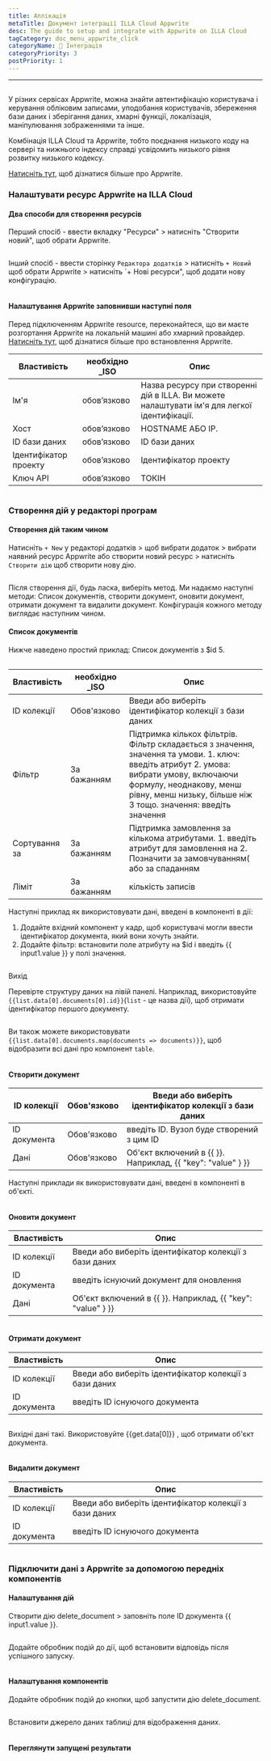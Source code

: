 ```yaml
---
title: Аплікація
metaTitle: Документ інтеграції ILLA Cloud Appwrite
desc: The guide to setup and integrate with Appwrite on ILLA Cloud
tagCategory: doc_menu_appwrite_click
categoryName: 🔨 Інтеграція
categoryPriority: 3
postPriority: 1
---
```


* * *

## <h2 hidden>Appwrite Database</h2>

У різних сервісах Appwrite, можна знайти автентифікацію користувача і керування обліковим записами, уподобання користувачів, збереження бази даних і зберігання даних, хмарні функції, локалізація, маніпулювання зображеннями та інше. 

Комбінація ILLA Cloud та Appwrite, тобто поєднання низького коду на сервері та нижнього індексу справді усвідомить низького рівня розвитку низького кодексу.

[Натисніть тут](https://appwrite.io/), щоб дізнатися більше про Appwrite.

### Налаштувати ресурс Appwrite на ILLA Cloud

#### Два способи для створення ресурсів

Перший спосіб - ввести вкладку "Ресурси" > натисніть "Створити новий", щоб обрати Appwrite. 

<img src='https://cdn.illacloud.com/official-website/img/docs/assemble/appwrite1.png' alt="" />

Інший спосіб - ввести сторінку `Редактора додатків` > натисніть `+ Новий` щоб обрати Appwrite > натисніть \`+ Нові ресурси", щоб додати нову конфігурацію. 

<img src='https://cdn.illacloud.com/official-website/img/docs/assemble/appwrite2.png' alt="" />

#### Налаштування Appwrite заповнивши наступні поля

Перед підключенням Appwrite resource, переконайтеся, що ви маєте розгортання Appwrite на локальній машині або хмарний провайдер. [Натисніть тут](https://appwrite.io/docs/installation), щоб дізнатися більше про встановлення Appwrite. 

| Властивість           | необхідно \_ISO | Опис                                                                                          |
| --------------------- | --------------- | --------------------------------------------------------------------------------------------- |
| Ім'я                  | обов’язково     | Назва ресурсу при створенні дій в ILLA. Ви можете налаштувати ім'я для легкої ідентифікації.  |
| Хост                  | обов’язково     | HOSTNAME АБО IP.                                                                              |
| ID бази даних         | обов’язково     | ID бази даних                                                                                 |
| Ідентифікатор проекту | обов’язково     | Ідентифікатор проекту                                                                         |
| Ключ API              | обов’язково     | ТОКІН                                                                                         |

<img src='https://cdn.illacloud.com/official-website/img/docs/assemble/appwrite3.png' alt="" />

### Створення дій у редакторі програм

#### Створення дій таким чином

Натисніть `+ New` у редакторі додатків > щоб вибрати додаток > вибрати наявний ресурс Appwrite або створити новий ресурс > натисніть `Створити дію` щоб створити нову дію. 

<img src='https://cdn.illacloud.com/official-website/img/docs/assemble/appwrite4.png' alt="" />

Після створення дії, будь ласка, виберіть метод. Ми надаємо наступні методи: Список документів, створити документ, оновити документ, отримати документ та видалити документ. Конфігурація кожного методу виглядає наступним чином. 

#### Список документів

Нижче наведено простий приклад: Список документів з $id 5. 

<img src='https://cdn.illacloud.com/official-website/img/docs/assemble/appwrite5.png' alt="" />

| Властивість   | необхідно \_ISO | Опис                                                                                                                                                                                                                                  |
| ------------- | --------------- | ------------------------------------------------------------------------------------------------------------------------------------------------------------------------------------------------------------------------------------- |
| ID колекції   | Обов'язково     | Введи або виберіть ідентифікатор колекції з бази даних                                                                                                                                                                                |
| Фільтр        | За бажанням     | Підтримка кількох фільтрів. Фільтр складається з значення, значення та умови. 1. ключ: введіть атрибут 2. умова: вибрати умову, включаючи формулу, неоднакову, менш рівну, менш низьку, більше ніж 3 тощо. значення: введіть значення |
| Сортування за | За бажанням     | Підтримка замовлення за кількома атрибутами. 1. введіть атрибут для замовлення на 2. Позначити за замовчуванням( або за спаданням                                                                                                     |
| Ліміт         | За бажанням     | кількість записів                                                                                                                                                                                                                     |

Наступні приклад як використовувати дані, введені в компоненті в дії:

1.  Додайте вхідний компонент у кадр, щоб користувачі могли ввести ідентифікатор документа, який вони хочуть знайти.  
2.  Додайте фільтр: встановити поле атрибуту на $id і введіть {{ input1.value }} у полі значення. 

<img src='https://cdn.illacloud.com/official-website/img/docs/assemble/appwrite6.png' alt="" />

Вихід

Перевірте структуру даних на лівій панелі. Наприклад, використовуйте `{{list.data[0].documents[0].id}}`(`list` - це назва дії), щоб отримати ідентифікатор першого документу. 

<img src='https://cdn.illacloud.com/official-website/img/docs/assemble/appwrite7.png' alt="" />

Ви також можете використовувати `{{list.data[0].documents.map(documents => documents)}}`, щоб відобразити всі дані про компонент `table`. 

<img src='https://cdn.illacloud.com/official-website/img/docs/assemble/appwrite8.png' alt="" />

#### Створити документ

| ID колекції  | Обов'язково | Введи або виберіть ідентифікатор колекції з бази даних      |
| ------------ | ----------- | ----------------------------------------------------------- |
| ID документа | Обов'язково | введіть ID. Вузол буде створений з цим ID                   |
| Дані         | Обов'язково | Об'єкт включений в {{ }}. Наприклад, {{ "key": "value" } }} |

Наступні приклади як використовувати дані, введені в компоненті в об'єкті. 

<img src='https://cdn.illacloud.com/official-website/img/docs/assemble/appwrite9.png' alt="" />

#### Оновити документ

| Властивість  | Опис                                                        |
| ------------ | ----------------------------------------------------------- |
| ID колекції  | Введи або виберіть ідентифікатор колекції з бази даних      |
| ID документа | введіть існуючий документ для оновлення                     |
| Дані         | Об'єкт включений в {{ }}. Наприклад, {{ "key": "value" } }} |

<img src='https://cdn.illacloud.com/official-website/img/docs/assemble/appwrite10.png' alt="" />

#### Отримати документ

| Властивість  | Опис                                                   |
| ------------ | ------------------------------------------------------ |
| ID колекції  | Введи або виберіть ідентифікатор колекції з бази даних |
| ID документа | введіть ID існуючого документа                         |

<img src='https://cdn.illacloud.com/official-website/img/docs/assemble/appwrite11.png' alt="" />

Вихідні дані такі. Використовуйте {{get.data[0]}} , щоб отримати об'єкт документа.

<img src='https://cdn.illacloud.com/official-website/img/docs/assemble/appwrite12.png' alt="" />

#### Видалити документ

| Властивість  | Опис                                                   |
| ------------ | ------------------------------------------------------ |
| ID колекції  | Введи або виберіть ідентифікатор колекції з бази даних |
| ID документа | введіть ID існуючого документа                         |

<img src='https://cdn.illacloud.com/official-website/img/docs/assemble/appwrite13.png' alt="" />

### Підключити дані з Appwrite за допомогою передніх компонентів

#### Налаштування дій

Створити дію delete_document > заповніть поле ID документа {{ input1.value }}. 

<img src='https://cdn.illacloud.com/official-website/img/docs/assemble/appwrite14.png' alt="" />

Додайте обробник подій до дії, щоб встановити відповідь після успішного запуску. 

<img src='https://cdn.illacloud.com/official-website/img/docs/assemble/appwrite15.png' alt="" />

#### Налаштування компонентів

Додайте обробник подій до кнопки, щоб запустити дію delete_document. 

<img src='https://cdn.illacloud.com/official-website/img/docs/assemble/appwrite16.png' alt="" />

Встановити джерело даних таблиці для відображення даних. 

<img src='https://cdn.illacloud.com/official-website/img/docs/assemble/appwrite17.png' alt="" />

#### Переглянути запущені результати

<img src='https://cdn.illacloud.com/official-website/img/docs/assemble/appwrite18.gif' alt="" />
